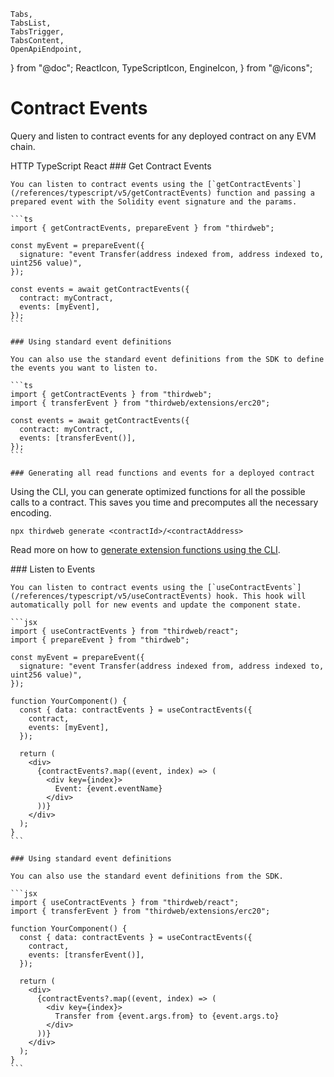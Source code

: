 	Tabs,
	TabsList,
	TabsTrigger,
	TabsContent,
	OpenApiEndpoint,
} from "@doc";
	ReactIcon,
	TypeScriptIcon,
	EngineIcon,
} from "@/icons";

# Contract Events

Query and listen to contract events for any deployed contract on any EVM chain.

<Tabs defaultValue="http">
  <TabsList>
    <TabsTrigger value="http" className="flex items-center gap-2 [&>p]:mb-0">
      <EngineIcon className="w-4 h-4 mr-2" />
      HTTP
    </TabsTrigger>
    <TabsTrigger value="typescript" className="flex items-center gap-2 [&>p]:mb-0">
      <TypeScriptIcon className="w-4 h-4 mr-2" />
      TypeScript
    </TabsTrigger>
    <TabsTrigger value="react" className="flex items-center gap-2 [&>p]:mb-0">
      <ReactIcon className="w-4 h-4 mr-2" />
      React
    </TabsTrigger>
  </TabsList>

  <TabsContent value="http">
   <OpenApiEndpoint path="/v1/contracts/{chainId}/{address}/events" method="GET" />

  </TabsContent>

  <TabsContent value="typescript">
    ### Get Contract Events

    You can listen to contract events using the [`getContractEvents`](/references/typescript/v5/getContractEvents) function and passing a prepared event with the Solidity event signature and the params.

    ```ts
    import { getContractEvents, prepareEvent } from "thirdweb";

    const myEvent = prepareEvent({
      signature: "event Transfer(address indexed from, address indexed to, uint256 value)",
    });

    const events = await getContractEvents({
      contract: myContract,
      events: [myEvent],
    });
    ```

    ### Using standard event definitions

    You can also use the standard event definitions from the SDK to define the events you want to listen to.

    ```ts
    import { getContractEvents } from "thirdweb";
    import { transferEvent } from "thirdweb/extensions/erc20";

    const events = await getContractEvents({
      contract: myContract,
      events: [transferEvent()],
    });
    ```

    ### Generating all read functions and events for a deployed contract

Using the CLI, you can generate optimized functions for all the possible calls to a contract. This saves you time and precomputes all the necessary encoding.

```shell
npx thirdweb generate <contractId>/<contractAddress>
```

Read more on how to [generate extension functions using the CLI](/contracts/generate).

  </TabsContent>

  <TabsContent value="react">
    ### Listen to Events

    You can listen to contract events using the [`useContractEvents`](/references/typescript/v5/useContractEvents) hook. This hook will automatically poll for new events and update the component state.

    ```jsx
    import { useContractEvents } from "thirdweb/react";
    import { prepareEvent } from "thirdweb";
     
    const myEvent = prepareEvent({
      signature: "event Transfer(address indexed from, address indexed to, uint256 value)",
    });
     
    function YourComponent() {
      const { data: contractEvents } = useContractEvents({
        contract,
        events: [myEvent],
      });

      return (
        <div>
          {contractEvents?.map((event, index) => (
            <div key={index}>
              Event: {event.eventName}
            </div>
          ))}
        </div>
      );
    }
    ```

    ### Using standard event definitions

    You can also use the standard event definitions from the SDK.

    ```jsx
    import { useContractEvents } from "thirdweb/react";
    import { transferEvent } from "thirdweb/extensions/erc20";
     
    function YourComponent() {
      const { data: contractEvents } = useContractEvents({
        contract,
        events: [transferEvent()],
      });

      return (
        <div>
          {contractEvents?.map((event, index) => (
            <div key={index}>
              Transfer from {event.args.from} to {event.args.to}
            </div>
          ))}
        </div>
      );
    }
    ```

  </TabsContent>

</Tabs>

